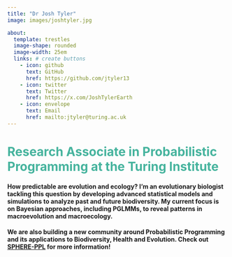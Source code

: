 ```yaml
---
title: "Dr Josh Tyler"
image: images/joshtyler.jpg

about: 
  template: trestles 
  image-shape: rounded
  image-width: 25em
  links: # create buttons
    - icon: github
      text: GitHub
      href: https://github.com/jtyler13
    - icon: twitter
      text: Twitter
      href: https://x.com/JoshTylerEarth
    - icon: envelope
      text: Email
      href: mailto:jtyler@turing.ac.uk
---
```


# Research Associate in Probabilistic Programming at the Turing Institute {style="color: #45B39D"}

#### How predictable are evolution and ecology?  I'm an evolutionary biologist tackling this question by developing advanced statistical models and simulations to analyze past and future biodiversity.  My current focus is on Bayesian approaches, including PGLMMs, to reveal patterns in macroevolution and macroecology. 

#### We are also building a new community around Probabilistic Programming and its applications to Biodiversity, Health and Evolution. Check out [SPHERE-PPL](https://sphere-ppl.org) for more information!

